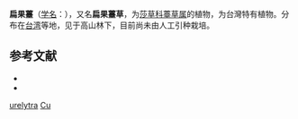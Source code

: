 {{Speciesbox
| name = 扁果薹草
| status = 
| status_system = 
| image =
| genus = Carex
| species = urelytra
| authority = Ohwi
}}

'''扁果薹'''（[[学名|学名]]：{{lang|la|''Carex urelytra''}}），又名'''扁果薹草'''，为[[莎草科|莎草科]][[薹草属|薹草属]]的植物，为台灣特有植物。分布在[[台湾|台湾]]等地，见于高山林下，目前尚未由人工引种栽培。

== 参考文献 ==

* {{cite web| url =http://www.bioinfo.cn/db05/KmzwSpecies.php?action=view&id=6833| title =扁果薹草| work =《中国高等植物数据库全库》| publisher =中国科学院微生物研究所| author =昆明植物研究所| accessdate =2009-02-24| deadurl =yes| archiveurl =https://web.archive.org/web/20160305021003/http://www.bioinfo.cn/db05/KmzwSpecies.php?action=view&id=6833| archivedate =2016-03-05}}
* {{TaiBNET| zh=扁果薹 | id=201267 | binomial=Carex urelytra | authority=Ohwi, 1934 | var= | accessdate=2013-01-24}}
{{Taxonbar|from=Q2938644}}

{{DEFAULTSORT:Carex urelytra}}
[[Category:薹草属|urelytra]]
[[Category:臺灣特有植物|Cu]]


{{Carex-stub}}